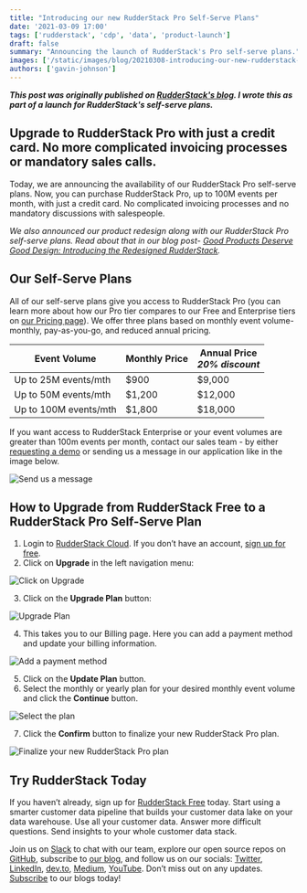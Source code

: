 ```yaml
---
title: "Introducing our new RudderStack Pro Self-Serve Plans"
date: '2021-03-09 17:00'
tags: ['rudderstack', 'cdp', 'data', 'product-launch']
draft: false
summary: "Announcing the launch of RudderStack's Pro self-serve plans."
images: ['/static/images/blog/20210308-introducing-our-new-rudderstack-pro-self-serve-plans/hero.png']
authors: ['gavin-johnson']
---
```


***This post was originally published on [RudderStack's blog](https://rudderstack.com/blog/introducing-our-new-rudderstack-pro-self-serve-plans). I wrote this as part of a launch for RudderStack's self-serve plans.***
<br />

## Upgrade to RudderStack Pro with just a credit card. No more complicated invoicing processes or mandatory sales calls.

Today, we are announcing the availability of our RudderStack Pro self-serve plans. Now, you can purchase RudderStack Pro, up to 100M events per month, with just a credit card. No complicated invoicing processes and no mandatory discussions with salespeople.

_We also announced our product redesign along with our RudderStack Pro self-serve plans. Read about that in our blog post- [Good Products Deserve Good Design: Introducing the Redesigned RudderStack](https://rudderstack.com/blog/good-products-deserve-good-design-introducing-the-redesigned-rudderstack)._


## Our Self-Serve Plans

All of our self-serve plans give you access to RudderStack Pro (you can learn more about how our Pro tier compares to our Free and Enterprise tiers on [our Pricing page](https://rudderstack.com/pricing/)). We offer three plans based on monthly event volume- monthly, pay-as-you-go, and reduced annual pricing.

| **Event Volume**      | **Monthly Price** | **Annual Price**<br />_20% discount_ |
| --------------------- | ----------------- | ------------------------------------ |
| Up to 25M events/mth  | $900              | $9,000                               |
| Up to 50M events/mth  | $1,200            | $12,000                              |
| Up to 100M events/mth | $1,800            | $18,000                              |

If you want access to RudderStack Enterprise or your event volumes are greater than 100m events per month, contact our sales team - by either [requesting a demo](https://resources.rudderstack.com/request-a-demo) or sending us a message in our application like in the image below.



![Send us a message](/static/images/blog/20210308-introducing-our-new-rudderstack-pro-self-serve-plans/001.png)



## How to Upgrade from RudderStack Free to a RudderStack Pro Self-Serve Plan



1. Login to [RudderStack Cloud](https://app.rudderstack.com/login). If you don’t have an account, [sign up for free](https://app.rudderlabs.com/signup?type=freetrial).
2. Click on **Upgrade** in the left navigation menu:

    


![Click on Upgrade](/static/images/blog/20210308-introducing-our-new-rudderstack-pro-self-serve-plans/002.png)


3. Click on the **Upgrade Plan** button:

    

![Upgrade Plan](/static/images/blog/20210308-introducing-our-new-rudderstack-pro-self-serve-plans/003.png)


4. This takes you to our Billing page. Here you can add a payment method and update your billing information.

    


![Add a payment method](/static/images/blog/20210308-introducing-our-new-rudderstack-pro-self-serve-plans/004.png)


5. Click on the **Update Plan** button.
6. Select the monthly or yearly plan for your desired monthly event volume and click the **Continue** button.

    


![Select the plan](/static/images/blog/20210308-introducing-our-new-rudderstack-pro-self-serve-plans/005.png)


7. Click the **Confirm** button to finalize your new RudderStack Pro plan.

    


![Finalize your new RudderStack Pro plan](/static/images/blog/20210308-introducing-our-new-rudderstack-pro-self-serve-plans/006.png)




## Try RudderStack Today

If you haven’t already, sign up for [RudderStack Free](https://app.rudderlabs.com/signup?type=freetrial) today. Start using a smarter customer data pipeline that builds your customer data lake on your data warehouse. Use all your customer data. Answer more difficult questions. Send insights to your whole customer data stack.

Join us on [Slack](https://resources.rudderstack.com/join-rudderstack-slack) to chat with our team, explore our open source repos on [GitHub](https://github.com/rudderlabs), subscribe to [our blog](https://rudderstack.com/blog/), and follow us on our socials: [Twitter](https://twitter.com/RudderStack), [LinkedIn](https://www.linkedin.com/company/rudderlabs/), [dev.to](https://dev.to/rudderstack), [Medium](https://rudderstack.medium.com/), [YouTube](https://www.youtube.com/channel/UCgV-B77bV_-LOmKYHw8jvBw). Don’t miss out on any updates. [Subscribe](https://rudderstack.com/blog/) to our blogs today!
